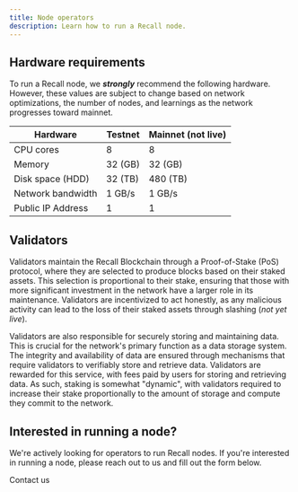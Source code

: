 ```yaml
---
title: Node operators
description: Learn how to run a Recall node.
---
```




## Hardware requirements

To run a Recall node, we **_strongly_** recommend the following hardware. However, these values are
subject to change based on network optimizations, the number of nodes, and learnings as the network
progresses toward mainnet.

| Hardware          | Testnet | Mainnet (not live) |
| ----------------- | ------- | ------------------ |
| CPU cores         | 8       | 8                  |
| Memory            | 32 (GB) | 32 (GB)            |
| Disk space (HDD)  | 32 (TB) | 480 (TB)           |
| Network bandwidth | 1 GB/s  | 1 GB/s             |
| Public IP Address | 1       | 1                  |

## Validators

Validators maintain the Recall Blockchain through a Proof-of-Stake (PoS) protocol, where they are
selected to produce blocks based on their staked assets. This selection is proportional to their
stake, ensuring that those with more significant investment in the network have a larger role in its
maintenance. Validators are incentivized to act honestly, as any malicious activity can lead to the
loss of their staked assets through slashing (_not yet live_).

Validators are also responsible for securely storing and maintaining data. This is crucial for the
network's primary function as a data storage system. The integrity and availability of data are
ensured through mechanisms that require validators to verifiably store and retrieve data. Validators
are rewarded for this service, with fees paid by users for storing and retrieving data. As such,
staking is somewhat "dynamic", with validators required to increase their stake proportionally to
the amount of storage and compute they commit to the network.

## Interested in running a node?

We're actively looking for operators to run Recall nodes. If you're interested in running a node,
please reach out to us and fill out the form below.

<Link
  href="https://hhueol4i6vp.typeform.com/to/aRpGp9Zz"
  rel="noopener noreferrer"
  target="_blank"
  className={cn(
    buttonVariants({
      color: "secondary",
    }),
    "bg-blue text-fd-primary-foreground hover:text-fd-primary-foreground dark:hover:text-fd-secondary-foreground dark:text-accent-foreground hover:bg-blue/80 p-4 text-base font-bold no-underline transition-all duration-100"
  )}
>
  <span className="mr-1 text-base">Contact us</span>
  <ArrowRight className="size-4" />
</Link>
